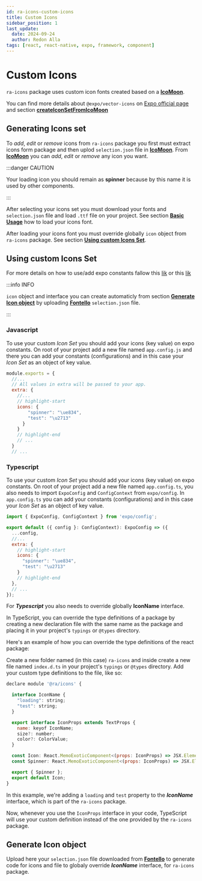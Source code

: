 ```yaml
---
id: ra-icons-custom-icons
title: Custom Icons
sidebar_position: 1
last_update:
  date: 2024-09-24
  author: Redon Alla
tags: [react, react-native, expo, framework, component]
---
```


# Custom Icons

`ra-icons` package uses custom icon fonts created based on a [**IcoMoon**](https://icomoon.io/).

You can find more details about `@expo/vector-icons` on [Expo official page](https://docs.expo.dev/guides/icons/) and section [**createIconSetFromIcoMoon**](https://docs.expo.dev/guides/icons/#createiconsetfromicomoon)


## Generating Icons set

To *add*, *edit* or *remove* icons from `ra-icons` package you first must extract icons form package and then uplod `selection.json` file in [**IcoMoon**](https://icomoon.io/).
From [**IcoMoon**](https://icomoon.io/) you can *add*, *edit* or *remove* any icon you want.

:::danger CAUTION

Your loading icon you should remain as **spinner** because by this name it is used by other components.

:::

After selecting your icons set you must download your fonts and `selection.json` file and load `.ttf` file on your project.
See section [**Basic Usage**](/docs/components/icons/ra-icons-basic-usage) how to load your icons font.

After loading your icons font you must override globally `icon` object from `ra-icons` package.
See section [**Using custom Icons Set**](#using-custom-icons-set).

## Using custom Icons Set

For more details on how to use/add expo constants fallow this [lik](https://docs.expo.dev/versions/latest/sdk/constants/) or this [lik](https://docs.expo.dev/workflow/configuration/)

:::info INFO

`icon` object and interface you can create automaticly from section [**Generate Icon object**](#generate-icon-object) by uploading [**Fontello**](https://icomoon.io/) `selection.json` file.

:::

### Javascript
To use your custom *Icon Set* you should add your icons (key value) on expo constants.
On root of your project add a new file named `app.config.js` and there you can add your constants (configurations) and in this case your *Icon Set* as an object of key value.

```jsx title="/src/app.config.js" showLineNumbers
module.exports = {
  //...
  // All values in extra will be passed to your app.
  extra: {
    //...
    // highlight-start
    icons: {
        "spinner": "\ue834",
        "test": "\u2713"
      }
    }
    // highlight-end
    // ...
  }
  // ...
```

### Typescript
To use your custom *Icon Set* you should add your icons (key value) on expo constants.
On root of your project add a new file named `app.config.ts`, you also needs to import `ExpoConfig` and `ConfigContext` from `expo/config`.
In `app.config.ts` you can add your constants (configurations) and in this case your *Icon Set* as an object of key value.

```jsx title="/src/app.config.ts" showLineNumbers
import { ExpoConfig, ConfigContext } from 'expo/config';

export default ({ config }: ConfigContext): ExpoConfig => ({
  ...config,
  //...
  extra: {
    // highlight-start
    icons: {
      "spinner": "\ue834",
      "test": "\u2713"
    }
    // highlight-end
  },
  // ...
});
```

For ***Typescript*** you also needs to override globally **IconName** interface.

In TypeScript, you can override the type definitions of a package by creating a new declaration file with the same name as the package and placing it in your project's `typings` or `@types` directory.

Here's an example of how you can override the type definitions of the react package:

Create a new folder named (in this case) `ra-icons` and inside create a new file named `index.d.ts` in your project's `typings` or `@types` directory.
Add your custom type definitions to the file, like so:

```jsx title="/typings/ra-icons/index.d.ts" showLineNumbers
declare module '@ra/icons' {

  interface IconName {
    "loading": string;
    "test": string;
  }

  export interface IconProps extends TextProps {
    name: keyof IconName;
    size?: number;
    color?: ColorValue;
  }

  const Icon: React.MemoExoticComponent<(props: IconProps) => JSX.Element>;
  const Spinner: React.MemoExoticComponent<(props: IconProps) => JSX.Element>;

  export { Spinner };
  export default Icon;
}
```

In this example, we're adding a `loading` and `test` property to the ***IconName*** interface, which is part of the `ra-icons` package.

Now, whenever you use the `IconProps` interface in your code, TypeScript will use your custom definition instead of the one provided by the `ra-icons` package.


## Generate Icon object

Upload here your `selection.json` file downloaded from [**Fontello**](https://icomoon.io/) to generate code for icons and file to globaly override ***IconName*** interface, for `ra-icons` package.


<GenerateIconObject />
